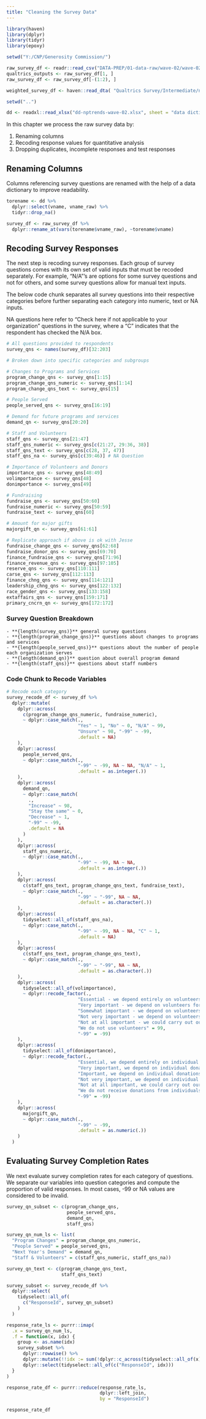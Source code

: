 ```yaml
---
title: "Cleaning the Survey Data"
---
```



```r
library(haven)
library(dplyr)
library(tidyr)
library(epoxy)

setwd("Y:/CNP/Generosity Commission/")

raw_survey_df <- readr::read_csv("DATA-PREP/01-data-raw/wave-02/wave-02-qualtrics-download-29mar23.csv")
qualtrics_outputs <- raw_survey_df[1, ]
raw_survey_df <- raw_survey_df[-(1:2), ]

weighted_survey_df <- haven::read_dta( "Qualtrics Survey/Intermediate/nptrends_year2_13jan23_with_y2_weight.dta" )

setwd("..")

dd <- readxl::read_xlsx("dd-nptrends-wave-02.xlsx", sheet = "data dictionary")
```

In this chapter we process the raw survey data by:

1.  Renaming columns
2.  Recoding response values for quantitative analysis
3.  Dropping duplicates, incomplete responses and test responses

## Renaming Columns

Columns referencing survey questions are renamed with the help of a data dictionary to improve readability.

```r
torename <- dd %>% 
  dplyr::select(vname, vname_raw) %>% 
  tidyr::drop_na()

survey_df <- raw_survey_df %>% 
  dplyr::rename_at(vars(torename$vname_raw), ~torename$vname)
```

## Recoding Survey Responses

The next step is recoding survey responses. Each group of survey questions comes with its own set of valid inputs that must be recoded separately. For example, "N/A"'s are options for some survey questions and not for others, and some survey questions allow for manual text inputs.

The below code chunk separates all survey questions into their respective categories before further separating each category into numeric, text or NA inputs.

NA questions here refer to "Check here if not applicable to your organization" questions in the survey, where a "C" indicates that the respondent has checked the N/A box.

```r
# All questions provided to respondents
survey_qns <- names(survey_df)[32:203]

# Broken down into specific categories and subgroups

# Changes to Programs and Services
program_change_qns <- survey_qns[1:15]
program_change_qns_numeric <- survey_qns[1:14]
program_change_qns_text <- survey_qns[15]

# People Served
people_served_qns <- survey_qns[16:19]

# Demand for future programs and services
demand_qn <- survey_qns[20:20]

# Staff and Volunteers
staff_qns <- survey_qns[21:47]
staff_qns_numeric <- survey_qns[c(21:27, 29:36, 38)]
staff_qns_text <- survey_qns[c(28, 37, 47)]
staff_qns_na <- survey_qns[c(39:46)] # NA Question

# Importance of Volunteers and Donors
importance_qns <- survey_qns[48:49]
volimportance <- survey_qns[48]
donimportance <- survey_qns[49]

# Fundraising
fundraise_qns <- survey_qns[50:60]
fundraise_numeric <- survey_qns[50:59]
fundraise_text <- survey_qns[60]

# Amount for major gifts
majorgift_qn <- survey_qns[61:61]

# Replicate approach if above is ok with Jesse
fundraise_change_qns <- survey_qns[62:68]
fundraise_donor_qns <- survey_qns[69:70]
finance_fundraise_qns <- survey_qns[71:96]
finance_revenue_qns <- survey_qns[97:105]
reserve_qns <- survey_qns[110:111]
carse_qns <- survey_qns[112:113]
finance_chng_qns <- survey_qns[114:121]
leadership_chng_qns <- survey_qns[122:132]
race_gender_qns <- survey_qns[133:158]
extaffairs_qns <- survey_qns[159:171]
primary_cncrn_qn <- survey_qns[172:172]
```

### Survey Question Breakdown

```epoxy
- **{length(survey_qns)}** general survey questions
- **{length(program_change_qns)}** questions about changes to programs and services
- **{length(people_served_qns)}** questions about the number of people each organization serves
- **{length(demand_qn)}** question about overall program demand
- **{length(staff_qns)}** questions about staff numbers
```

### Code Chunk to Recode Variables

```r
# Recode each category
survey_recode_df <- survey_df %>%
  dplyr::mutate(
    dplyr::across(
      c(program_change_qns_numeric, fundraise_numeric),
      ~ dplyr::case_match(.,
                          "Yes" ~ 1, "No" ~ 0, "N/A" ~ 99,
                          "Unsure" ~ 98, "-99" ~ -99,
                          .default = NA)
    ),
    dplyr::across(
      people_served_qns,
      ~ dplyr::case_match(.,
                          "-99" ~ -99, NA ~ NA, "N/A" ~ 1,
                          .default = as.integer(.))
    ),
    dplyr::across(
      demand_qn,
      ~ dplyr::case_match(
        .,
        "Increase" ~ 98,
        "Stay the same" ~ 0,
        "Decrease" ~ 1,
        "-99" ~ -99,
        .default = NA
      )
    ),
    dplyr::across(
      staff_qns_numeric,
      ~ dplyr::case_match(.,
                          "-99" ~ -99, NA ~ NA,
                          .default = as.integer(.))
    ),
    dplyr::across(
      c(staff_qns_text, program_change_qns_text, fundraise_text),
      ~ dplyr::case_match(.,
                          "-99" ~ "-99", NA ~ NA,
                          .default = as.character(.))
    ),
    dplyr::across(
      tidyselect::all_of(staff_qns_na),
      ~ dplyr::case_match(.,
                          "-99" ~ -99, NA ~ NA, "C" ~ 1,
                          .default = NA)
    ),
    dplyr::across(
      c(staff_qns_text, program_change_qns_text),
      ~ dplyr::case_match(.,
                          "-99" ~ "-99", NA ~ NA,
                          .default = as.character(.))
    ),
    dplyr::across(
      tidyselect::all_of(volimportance),
      ~ dplyr::recode_factor(.,
                          "Essential - we depend entirely on volunteers to carry out our mission and goals" = 1,
                          "Very important - we depend on volunteers for a wide range of tasks, but not all" = 2,
                          "Somewhat important - we depend on volunteers for several key tasks" = 3,
                          "Not very important - we depend on volunteers for only non-essential tasks" = 4,
                          "Not at all important - we could carry out our mission and goals without using volunteers" = 5,
                          "We do not use volunteers" = 99,
                          "-99" = -99)
    ),
    dplyr::across(
      tidyselect::all_of(donimportance),
      ~ dplyr::recode_factor(.,
                          "Essential, we depend entirely on individual donations to carry out our mission and goals" = 1,
                          "Very important, we depend on individual donations for a wide range of activities, but not all" = 2,
                          "Important, we depend on individual donations for several key activities" = 3,
                          "Not very important, we depend on individual donations for only non-essential activities" = 4,
                          "Not at all important, we could carry out our mission and goals without donations from individuals" = 5,
                          "We do not receive donations from individuals" = 99,
                          "-99" = -99)
    ),
    dplyr::across(
      majorgift_qn,
      ~ dplyr::case_match(.,
                          "-99" ~ -99,
                          .default = as.numeric(.))
    )
  )
```

## Evaluating Survey Completion Rates

We next evaluate survey completion rates for each category of questions. We separate our variables into question categories and compute the proportion of valid responses. In most cases, -99 or NA values are considered to be invalid.

```r
survey_qn_subset <- c(program_change_qns, 
                      people_served_qns, 
                      demand_qn, 
                      staff_qns)

survey_qn_num_ls <- list(
  "Program Changes" = program_change_qns_numeric,
  "People Served" = people_served_qns,
  "Next Year's Demand" = demand_qn,
  "Staff & Volunteers" = c(staff_qns_numeric, staff_qns_na))

survey_qn_text <- c(program_change_qns_text,
                    staff_qns_text)

survey_subset <- survey_recode_df %>% 
  dplyr::select(
    tidyselect::all_of(
      c("ResponseId", survey_qn_subset)
    )
  )

response_rate_ls <- purrr::imap(
  .x = survey_qn_num_ls,
  .f = function(x, idx) {
    group <- as.name(idx)
    survey_subset %>%
      dplyr::rowwise() %>%
      dplyr::mutate(!!idx := sum(!dplyr::c_across(tidyselect::all_of(x)) %in% c(-99, NA)) / length(x)) %>%
      dplyr::select(tidyselect::all_of(c("ResponseId", idx)))
  }
)

response_rate_df <- purrr::reduce(response_rate_ls,
                                  dplyr::left_join,
                                  by = "ResponseId")

response_rate_df
```

